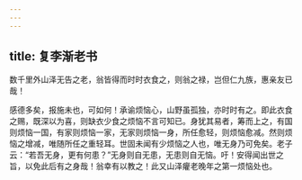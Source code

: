 ```yaml
---
---
---
```

title: 复李渐老书
---

数千里外山泽无告之老，翁皆得而时时衣食之，则翁之禄，岂但仁九族，惠亲友已哉！

感德多矣，报施未也，可如何！承谕烦恼心，山野虽孤独，亦时时有之。即此衣食之赐，既深以为喜，则缺衣少食之烦恼不言可知已。身犹其易者，筹而上之，有国则烦恼一国，有家则烦恼一家，无家则烦恼一身，所任愈轻，则烦恼愈减。然则烦恼之增减，唯随所任之重轻耳。世固未闻有少烦恼之人也，唯无身乃可免矣。老子云：“若吾无身，更有何患？”无身则自无患，无患则自无恼。吁！安得闻出世之旨，以免此后有之身哉！翁幸有以教之！此又山泽癯老晚年之第一烦恼处也。